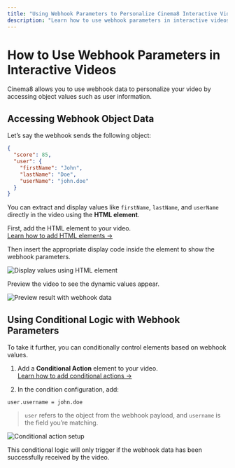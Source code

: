 ---
title: "Using Webhook Parameters to Personalize Cinema8 Interactive Videos"
description: "Learn how to use webhook parameters in interactive videos by accessing webhook object data and using conditional logic. Visit Cinema8."
---


# How to Use Webhook Parameters in Interactive Videos

<Callout type="info">
Cinema8 allows you to use webhook data to personalize your video by accessing object values such as user information.
</Callout>

## Accessing Webhook Object Data

Let’s say the webhook sends the following object:

```json filename="webhook-payload.json"
{
  "score": 85,
  "user": {
    "firstName": "John",
    "lastName": "Doe",
    "userName": "john.doe"
  }
}
```

You can extract and display values like `firstName`, `lastName`, and `userName` directly in the video using the **HTML element**.

First, add the HTML element to your video.  
[Learn how to add HTML elements →](/engage-and-monetise/html-element)

Then insert the appropriate display code inside the element to show the webhook parameters.

![Display values using HTML element](/screenshot/webhook/webhook-1.webp)

Preview the video to see the dynamic values appear.

![Preview result with webhook data](/screenshot/webhook/webhook-2.webp)

## Using Conditional Logic with Webhook Parameters

To take it further, you can conditionally control elements based on webhook values.

1. Add a **Conditional Action** element to your video.  
   [Learn how to add conditional actions →](/design-advanced-interactivity/conditional-action-element)

2. In the condition configuration, add:

```
user.username = john.doe
```

> `user` refers to the object from the webhook payload, and `username` is the field you’re matching.

![Conditional action setup](/screenshot/webhook/webhook-3.webp)

<Callout type="important">
This conditional logic will only trigger if the webhook data has been successfully received by the video.
</Callout>

